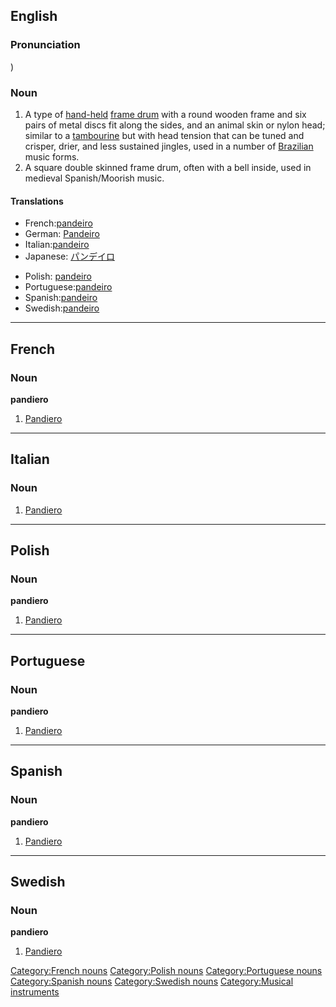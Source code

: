 {{see|Pandeiro}}
==English==
{{rfc}}
===Pronunciation===
{{IPA2|pɐ̃ˈdejɾu}})

===Noun===
{{wikipedia}}
{{en-noun}}
# A type of [[hand-held]] [[frame drum]] with a round wooden frame and six pairs of metal discs fit along the sides, and an animal skin or nylon head; similar to a [[tambourine]] but with head tension that can be tuned and crisper, drier, and less sustained jingles, used in a number of [[Brazilian]] music forms.
# A square double skinned frame drum, often with a bell inside, used in medieval Spanish/Moorish music.

====Translations====
{{trans-top}}
* French:[[pandeiro#French|pandeiro]]
* German: [[Pandeiro]]
* Italian:[[pandeiro#Italian|pandeiro]]
* Japanese: [[パンデイロ]]
{{trans-mid}}
* Polish: [[pandeiro#Polish|pandeiro]]
* Portuguese:[[pandeiro#Portuguese|pandeiro]]
* Spanish:[[pandeiro#Spanish|pandeiro]]
* Swedish:[[pandeiro#Swedish|pandeiro]]
{{trans-bottom}}

----

==French==
===Noun===
'''pandiero'''
# [[pandeiro#English|Pandiero]]

[[Category:French nouns]]

----

==Italian==

===Noun===
{{it-noun|pandeir|m|o|i}}

# [[pandeiro#English|Pandiero]]

----

==Polish==
===Noun===
'''pandiero'''
# [[pandeiro#English|Pandiero]]

[[Category:Polish nouns]]

----

==Portuguese==
===Noun===
'''pandiero'''
# [[pandeiro#English|Pandiero]]

[[Category:Portuguese nouns]]

----

==Spanish==
===Noun===
'''pandiero'''
# [[pandeiro#English|Pandiero]]

[[Category:Spanish nouns]]

----

==Swedish==
===Noun===
'''pandiero'''
# [[pandeiro#English|Pandiero]]

[[Category:Swedish nouns]]


[[Category:Musical instruments]]